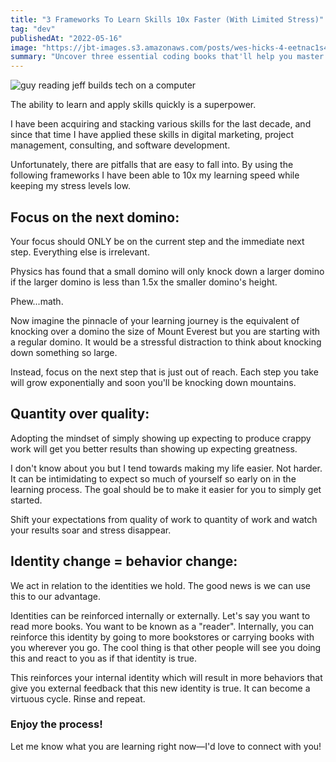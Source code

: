 ```yaml
---
title: "3 Frameworks To Learn Skills 10x Faster (With Limited Stress)"
tag: "dev"
publishedAt: "2022-05-16"
image: "https://jbt-images.s3.amazonaws.com/posts/wes-hicks-4-eetnac1s4-unsplash-scaled.jpeg"
summary: "Uncover three essential coding books that'll help you master programming without the headache. From building a daily coding habit to automating tasks and creating larger applications, these books have you covered."
---
```


<Image
  src="https://jbt-images.s3.amazonaws.com/posts/wes-hicks-4-eetnac1s4-unsplash-scaled.jpeg"
  alt="guy reading jeff builds tech on a computer"
/>

The ability to learn and apply skills quickly is a superpower.

I have been acquiring and stacking various skills for the last decade, and since that time I have applied these skills in digital marketing, project management, consulting, and software development.

Unfortunately, there are pitfalls that are easy to fall into. By using the following frameworks I have been able to 10x my learning speed while keeping my stress levels low.

## Focus on the next domino:

Your focus should ONLY be on the current step and the immediate next step. Everything else is irrelevant.

Physics has found that a small domino will only knock down a larger domino if the larger domino is less than 1.5x the smaller domino's height.

Phew...math.

Now imagine the pinnacle of your learning journey is the equivalent of knocking over a domino the size of Mount Everest but you are starting with a regular domino. It would be a stressful distraction to think about knocking down something so large.

Instead, focus on the next step that is just out of reach. Each step you take will grow exponentially and soon you'll be knocking down mountains.

## Quantity over quality:

Adopting the mindset of simply showing up expecting to produce crappy work will get you better results than showing up expecting greatness.

I don't know about you but I tend towards making my life easier. Not harder. It can be intimidating to expect so much of yourself so early on in the learning process. The goal should be to make it easier for you to simply get started.

Shift your expectations from quality of work to quantity of work and watch your results soar and stress disappear.

## Identity change = behavior change:

We act in relation to the identities we hold. The good news is we can use this to our advantage.

Identities can be reinforced internally or externally. Let's say you want to read more books. You want to be known as a "reader". Internally, you can reinforce this identity by going to more bookstores or carrying books with you wherever you go. The cool thing is that other people will see you doing this and react to you as if that identity is true.

This reinforces your internal identity which will result in more behaviors that give you external feedback that this new identity is true. It can become a virtuous cycle. Rinse and repeat.

### Enjoy the process!

Let me know what you are learning right now—I'd love to connect with you!
